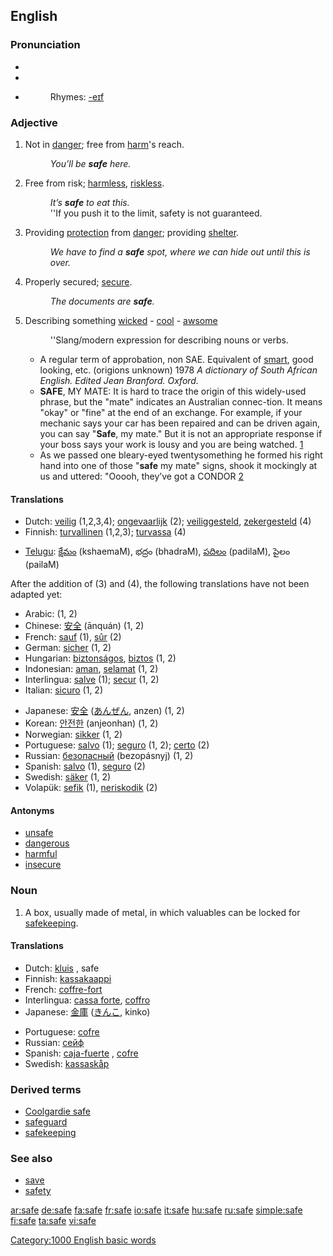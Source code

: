 {{see|-safe}}
==English==

{{rank|board|associated|worse|977|safe|main|q|greatly}}

===Pronunciation===
*{{SAMPA|/seIf/}}
*{{IPA|/seɪf/}}
*{{audio|en-us-safe.ogg|Audio (US)}}
*:Rhymes: [[Rhymes:English:-eɪf|-eɪf]]

===Adjective===
{{en-adj-er-e|saf|e}}

# Not in [[danger]]; free from [[harm]]'s reach.
#:''You’ll be '''safe''' here.''
# Free from risk; [[harmless]], [[riskless]].
#:''It’s '''safe''' to eat this.''
#:''If you push it to the limit, safety is not guaranteed.
# Providing [[protection]] from [[danger]]; providing [[shelter]].
#:''We have to find a '''safe''' spot, where we can hide out until this is over.''
# Properly secured; [[secure]].
#:''The documents are '''safe'''.''
# {{slang}} Describing something [[wicked]] - [[cool]] - [[awsome]]
#:''Slang/modern expression for describing nouns or verbs.
#*A regular term of approbation, non SAE. Equivalent of [[smart]], good looking, etc. (origions unknown) 1978 ''A dictionary of South African English. Edited Jean Branford. Oxford.''
#*'''SAFE''', MY MATE: It is hard to trace the origin of this widely-used phrase, but the "mate" indicates an Australian connec-tion. It means "okay" or "fine" at the end of an exchange. For example, if your mechanic says your car has been repaired and can be driven again, you can say "'''Safe''', my mate." But it is not an appropriate response if your boss says your work is lousy and you are being watched. [http://www.matriots.com/cyberbraai/cyber2g.html]
#*As we passed one bleary-eyed twentysomething he formed his right hand into one of those "'''safe''' my mate" signs, shook it mockingly at us and uttered: "Ooooh, they’ve got a CONDOR [http://www.iol.co.za/index.php?set_id=4&click_id=2807&art_id=iol1030436970967W532]

====Translations====
{{rfc-trans}}
{{top}}
*Dutch: [[veilig]] (1,2,3,4); [[ongevaarlijk]] (2); [[veiliggesteld]], [[zekergesteld]] (4)
*Finnish: [[turvallinen]] (1,2,3); [[turvassa]] (4)
{{mid}}
*[[Telugu]]: [[క్షేమం]] (kshaemaM), భద్రం (bhadraM), [[పదిలం]] (padilaM), పైలం (pailaM)
{{bottom}}

After the addition of (3) and (4), the following translations have not been adapted yet:
{{top}}
*Arabic: {{ARchar|[[سليم]]}} {{IPAchar|(salīm)}} (1, 2)
*Chinese: [[安全]] (ānquán) (1, 2)
*French: [[sauf]] (1), [[sûr]] (2)
*German: [[sicher]] (1, 2)
*Hungarian: [[biztonságos]], [[biztos]] (1, 2)
*Indonesian: [[aman]], [[selamat]] (1, 2)
*Interlingua: [[salve]] (1); [[secur]] (1, 2)
*Italian: [[sicuro]] (1, 2)
{{mid}}
*Japanese: [[安全]] ([[あんぜん]], anzen) (1, 2)
*Korean: [[안전한]] (anjeonhan) (1, 2)
*Norwegian: [[sikker]] (1, 2)
*Portuguese: [[salvo]] (1); [[seguro]] (1, 2); [[certo]] (2)
*Russian: [[безопасный]] (bezopásnyj) (1, 2)
*Spanish: [[salvo]] (1), [[seguro]] (2)
*Swedish: [[säker]] (1, 2)
*Volapük: [[sefik]] (1), [[neriskodik]] (2)
{{bottom}}

====Antonyms====
*[[unsafe]]
*[[dangerous]]
*[[harmful]]
*[[insecure]]

===Noun===
{{en-noun}}

# A box, usually made of metal, in which valuables can be locked for [[safekeeping]].

====Translations====
{{top}}
*Dutch: [[kluis]] {{f}}, safe {{f}}
*Finnish: [[kassakaappi]]
*French: [[coffre-fort]] {{m}}
*Interlingua: [[cassa forte]], [[coffro]]
*Japanese: [[金庫]] ([[きんこ]], kinko)
{{mid}}
*Portuguese: [[cofre]] {{m}}
*Russian: [[сейф]]
*Spanish: [[caja-fuerte]] {{f}}, [[cofre]] {{m}}
*Swedish: [[kassaskåp]]
{{bottom}}

===Derived terms===
*[[Coolgardie safe]]
*[[safeguard]]
*[[safekeeping]]

===See also===
*[[save]]
*[[safety]]

[[Category:1000 English basic words]]

[[ar:safe]]
[[de:safe]]
[[fa:safe]]
[[fr:safe]]
[[io:safe]]
[[it:safe]]
[[hu:safe]]
[[ru:safe]]
[[simple:safe]]
[[fi:safe]]
[[ta:safe]]
[[vi:safe]]
